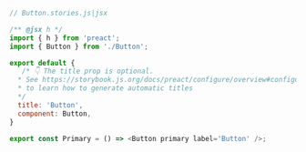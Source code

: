```js
// Button.stories.js|jsx

/** @jsx h */
import { h } from 'preact';
import { Button } from './Button';

export default {
   /* 👇 The title prop is optional.
  * See https://storybook.js.org/docs/preact/configure/overview#configure-story-loading
  * to learn how to generate automatic titles
  */
  title: 'Button',
  component: Button,
}

export const Primary = () => <Button primary label='Button' />;
```